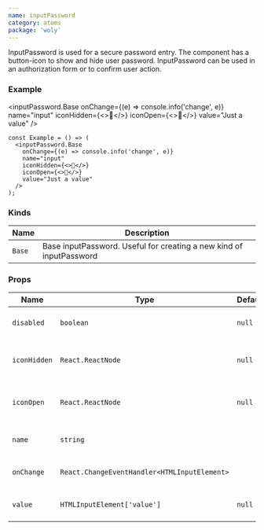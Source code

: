 ```yaml
---
name: inputPassword
category: atoms
package: 'woly'
---
```



InputPassword is used for a secure password entry.
The component has a button-icon to show and hide user password. InputPassword can be used in an authorization form or to confirm user action.

### Example

<inputPassword.Base
  onChange={(e) => console.info('change', e)}
  name="input"
  iconHidden={<>🙉</>}
  iconOpen={<>🙈</>}
  value="Just a value"
/>

```tsx
const Example = () => (
  <inputPassword.Base
    onChange={(e) => console.info('change', e)}
    name="input"
    iconHidden={<>🙉</>}
    iconOpen={<>🙈</>}
    value="Just a value"
  />
);
```

### Kinds

| Name   | Description                                                         |
| ------ | ------------------------------------------------------------------- |
| `Base` | Base inputPassword. Useful for creating a new kind of inputPassword |

### Props

| Name         | Type                                         | Default | Description                        |
| ------------ | -------------------------------------------- | ------- | ---------------------------------- |
| `disabled`   | `boolean`                                    | `null`  | HTML disabled attribute            |
| `iconHidden` | `React.ReactNode`                            | `null`  | Replace base icon to hide password |
| `iconOpen`   | `React.ReactNode`                            | `null`  | Replace base icon to show password |
| `name`       | `string`                                     |         | HTML name attribute                |
| `onChange`   | `React.ChangeEventHandler<HTMLInputElement>` |         | Callback when input is changed     |
| `value`      | `HTMLInputElement['value']`                  | `null`  | HTML value attribute               |
